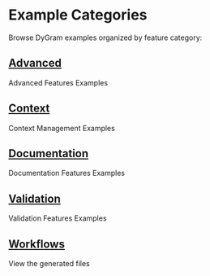 
<Layout>

# Example Categories

Browse DyGram examples organized by feature category:

## [Advanced](advanced.html)

Advanced Features Examples

## [Context](context.html)

Context Management Examples

## [Documentation](documentation.html)

Documentation Features Examples

## [Validation](validation.html)

Validation Features Examples

## [Workflows](workflows.html)

View the generated files

</Layout>
